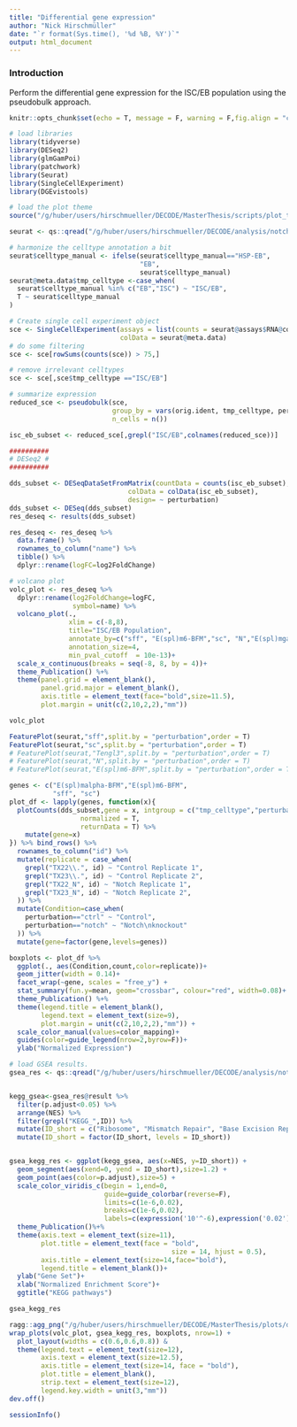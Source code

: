```yaml
---
title: "Differential gene expression"
author: "Nick Hirschmüller"
date: "`r format(Sys.time(), '%d %B, %Y')`"
output: html_document
---
```



### Introduction
Perform the differential gene expression for the ISC/EB population using the pseudobulk approach.


```r
knitr::opts_chunk$set(echo = T, message = F, warning = F,fig.align = "center")
```


```r
# load libraries
library(tidyverse)
library(DESeq2)
library(glmGamPoi)
library(patchwork)
library(Seurat)
library(SingleCellExperiment)
library(DGEvistools)

# load the plot theme
source("/g/huber/users/hirschmueller/DECODE/MasterThesis/scripts/plot_theme.R")
```

```r
seurat <- qs::qread("/g/huber/users/hirschmueller/DECODE/analysis/notch_3prime/results/integration_notch_ctrl/ctrl_notch_naive_integration.qs")

# harmonize the celltype annotation a bit
seurat$celltype_manual <- ifelse(seurat$celltype_manual=="HSP-EB",
                                 "EB",
                                 seurat$celltype_manual)
seurat@meta.data$tmp_celltype <-case_when(
  seurat$celltype_manual %in% c("EB","ISC") ~ "ISC/EB",
  T ~ seurat$celltype_manual
)

# Create single cell experiment object
sce <- SingleCellExperiment(assays = list(counts = seurat@assays$RNA@counts), 
                            colData = seurat@meta.data)
# do some filtering
sce <- sce[rowSums(counts(sce)) > 75,]

# remove irrelevant celltypes 
sce <- sce[,sce$tmp_celltype =="ISC/EB"]

# summarize expression
reduced_sce <- pseudobulk(sce, 
                          group_by = vars(orig.ident, tmp_celltype, perturbation),  
                          n_cells = n())
```


```r
isc_eb_subset <- reduced_sce[,grepl("ISC/EB",colnames(reduced_sce))]

##########
# DESeq2 # 
##########

dds_subset <- DESeqDataSetFromMatrix(countData = counts(isc_eb_subset),
                              colData = colData(isc_eb_subset),
                              design= ~ perturbation)
dds_subset <- DESeq(dds_subset)
res_deseq <- results(dds_subset)

res_deseq <- res_deseq %>% 
  data.frame() %>%  
  rownames_to_column("name") %>% 
  tibble() %>% 
  dplyr::rename(logFC=log2FoldChange)
```

```r
# volcano plot
volc_plot <- res_deseq %>% 
  dplyr::rename(log2FoldChange=logFC,
                symbol=name) %>% 
  volcano_plot(.,
               xlim = c(-8,8),
               title="ISC/EB Population",
               annotate_by=c("sff", "E(spl)m6-BFM","sc", "N","E(spl)mgamma-HLH"),
               annotation_size=4,
               min_pval_cutoff  = 10e-13)+
  scale_x_continuous(breaks = seq(-8, 8, by = 4))+
  theme_Publication() %+%
  theme(panel.grid = element_blank(),
        panel.grid.major = element_blank(),
        axis.title = element_text(face="bold",size=11.5),
        plot.margin = unit(c(2,10,2,2),"mm"))

volc_plot

FeaturePlot(seurat,"sff",split.by = "perturbation",order = T)
FeaturePlot(seurat,"sc",split.by = "perturbation",order = T)
# FeaturePlot(seurat,"Tengl3",split.by = "perturbation",order = T)
# FeaturePlot(seurat,"N",split.by = "perturbation",order = T)
# FeaturePlot(seurat,"E(spl)m6-BFM",split.by = "perturbation",order = T)
```


```r
genes <- c("E(spl)malpha-BFM","E(spl)m6-BFM", 
           "sff", "sc")
plot_df <- lapply(genes, function(x){
  plotCounts(dds_subset,gene = x, intgroup = c("tmp_celltype","perturbation"),
                  normalized = T,
                  returnData = T) %>% 
    mutate(gene=x)
}) %>% bind_rows() %>% 
  rownames_to_column("id") %>% 
  mutate(replicate = case_when(
    grepl("TX22\\.", id) ~ "Control Replicate 1",
    grepl("TX23\\.", id) ~ "Control Replicate 2",
    grepl("TX22_N", id) ~ "Notch Replicate 1",
    grepl("TX23_N", id) ~ "Notch Replicate 2",
  )) %>% 
  mutate(Condition=case_when(
    perturbation=="ctrl" ~ "Control",
    perturbation=="notch" ~ "Notch\nknockout"
  )) %>% 
  mutate(gene=factor(gene,levels=genes))

boxplots <- plot_df %>% 
  ggplot(., aes(Condition,count,color=replicate))+
  geom_jitter(width = 0.14)+
  facet_wrap(~gene, scales = "free_y") +
  stat_summary(fun.y=mean, geom="crossbar", colour="red", width=0.08)+
  theme_Publication() %+%
  theme(legend.title = element_blank(),
        legend.text = element_text(size=9),
        plot.margin = unit(c(2,10,2,2),"mm")) + 
  scale_color_manual(values=color_mapping)+
  guides(color=guide_legend(nrow=2,byrow=F))+
  ylab("Normalized Expression")
```

```r
# load GSEA results.
gsea_res <- qs::qread("/g/huber/users/hirschmueller/DECODE/analysis/notch_3prime/results/pseudobulk/isc_eb/gsea_result.qs")


kegg_gsea<-gsea_res@result %>% 
  filter(p.adjust<0.05) %>% 
  arrange(NES) %>% 
  filter(grepl("KEGG_",ID)) %>% 
  mutate(ID_short = c("Ribosome", "Mismatch Repair", "Base Excision Repair", "Homologous Recombination", "Nucleotide Excision Repair", "Cell Cycle", "Proteasome", "DNA Replication")) %>% 
  mutate(ID_short = factor(ID_short, levels = ID_short)) 


gsea_kegg_res <- ggplot(kegg_gsea, aes(x=NES, y=ID_short)) + 
  geom_segment(aes(xend=0, yend = ID_short),size=1.2) +
  geom_point(aes(color=p.adjust),size=5) +
  scale_color_viridis_c(begin = 1,end=0,
                        guide=guide_colorbar(reverse=F),
                        limits=c(1e-6,0.02),
                        breaks=c(1e-6,0.02),
                        labels=c(expression('10'^-6),expression('0.02')))+
  theme_Publication()%+%
  theme(axis.text = element_text(size=11),
        plot.title = element_text(face = "bold",
                                         size = 14, hjust = 0.5),
        axis.title = element_text(size=14,face="bold"),
        legend.title = element_blank())+
  ylab("Gene Set")+
  xlab("Normalized Enrichment Score")+
  ggtitle("KEGG pathways")

gsea_kegg_res
```

```r

ragg::agg_png("/g/huber/users/hirschmueller/DECODE/MasterThesis/plots/differential_expression.png", width = 16, height = 6, res=1000, units = "cm", scaling = 0.4)
wrap_plots(volc_plot, gsea_kegg_res, boxplots, nrow=1) + 
  plot_layout(widths = c(0.6,0.6,0.8)) &
  theme(legend.text = element_text(size=12),
        axis.text = element_text(size=12.5),
        axis.title = element_text(size=14, face = "bold"),
        plot.title = element_blank(),
        strip.text = element_text(size=12),
        legend.key.width = unit(3,"mm"))
dev.off()

```

```r
sessionInfo()
```


